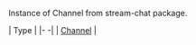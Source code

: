 <!-- TODO: Add a link here -->
Instance of Channel from stream-chat package.

| Type |
|- -|
| [Channel](#) |